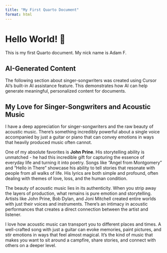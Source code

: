 ```yaml
---
title: "My First Quarto Document"
format: html
---
```


# Hello World! 👋

This is my first Quarto document. My nick name is Adam F.

::: {.callout-note}
## AI-Generated Content
The following section about singer-songwriters was created using Cursor AI's built-in AI assistance feature. This demonstrates how AI can help generate meaningful, personalized content for documents.
:::

## My Love for Singer-Songwriters and Acoustic Music

I have a deep appreciation for singer-songwriters and the raw beauty of acoustic music. There's something incredibly powerful about a single voice accompanied by just a guitar or piano that can convey emotions in ways that heavily produced music often cannot.

One of my absolute favorites is **John Prine**. His storytelling ability is unmatched - he had this incredible gift for capturing the essence of everyday life and turning it into poetry. Songs like "Angel from Montgomery" and "Hello in There" showcase his ability to tell stories that resonate with people from all walks of life. His lyrics are both simple and profound, often dealing with themes of love, loss, and the human condition.

The beauty of acoustic music lies in its authenticity. When you strip away the layers of production, what remains is pure emotion and storytelling. Artists like John Prine, Bob Dylan, and Joni Mitchell created entire worlds with just their voices and instruments. There's an intimacy in acoustic performances that creates a direct connection between the artist and listener.

I love how acoustic music can transport you to different places and times. A well-crafted song with just a guitar can evoke memories, paint pictures, and stir emotions in ways that feel almost magical. It's the kind of music that makes you want to sit around a campfire, share stories, and connect with others on a deeper level.

